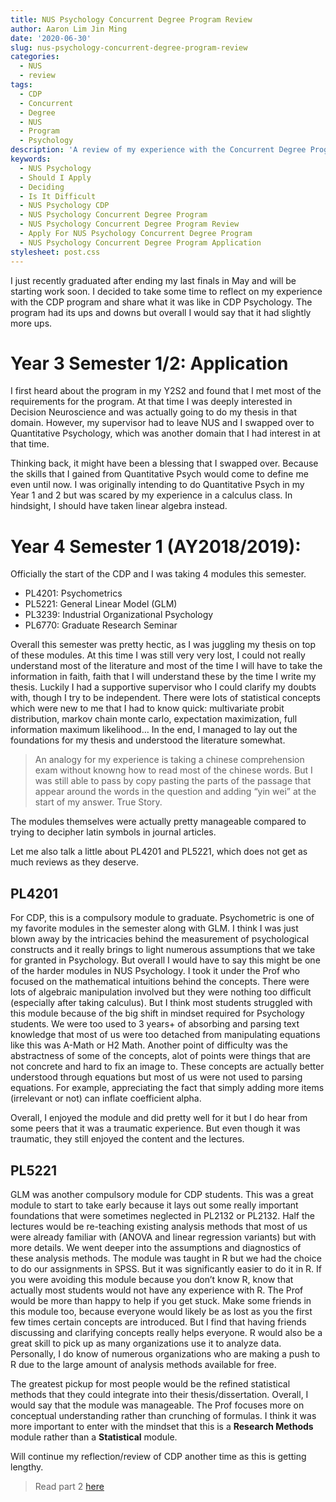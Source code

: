```yaml
---
title: NUS Psychology Concurrent Degree Program Review
author: Aaron Lim Jin Ming
date: '2020-06-30'
slug: nus-psychology-concurrent-degree-program-review
categories:
  - NUS
  - review
tags:
  - CDP
  - Concurrent
  - Degree
  - NUS
  - Program
  - Psychology
description: 'A review of my experience with the Concurrent Degree Program in NUS Psychology.'
keywords: 
  - NUS Psychology
  - Should I Apply
  - Deciding
  - Is It Difficult
  - NUS Psychology CDP
  - NUS Psychology Concurrent Degree Program
  - NUS Psychology Concurrent Degree Program Review
  - Apply For NUS Psychology Concurrent Degree Program
  - NUS Psychology Concurrent Degree Program Application
stylesheet: post.css
---
```


I just recently graduated after ending my last finals in May and will be starting work soon. I decided to take some time to reflect on my experience with the CDP program and share what it was like in CDP Psychology. The program had its ups and downs but overall I would say that it had slightly more ups.

# Year 3 Semester 1/2: Application

I first heard about the program in my Y2S2 and found that I met most of the requirements for the program. At that time I was deeply interested in Decision Neuroscience and was actually going to do my thesis in that domain. However, my supervisor had to leave NUS and I swapped over to Quantitative Psychology, which was another domain that I had interest in at that time.

Thinking back, it might have been a blessing that I swapped over. Because the skills that I gained from Quantitative Psych would come to define me even until now. I was originally intending to do Quantitative Psych in my Year 1 and 2 but was scared by my experience in a calculus class. In hindsight, I should have taken linear algebra instead.

# Year 4 Semester 1 (AY2018/2019):

Officially the start of the CDP and I was taking 4 modules this semester.

* PL4201: Psychometrics 
* PL5221: General Linear Model (GLM)
* PL3239: Industrial Organizational Psychology
* PL6770: Graduate Research Seminar

Overall this semester was pretty hectic, as I was juggling my thesis on top of these modules. At this time I was still very very lost, I could not really understand most of the literature and most of the time I will have to take the information in faith, faith that I will understand these by the time I write my thesis. Luckily I had a supportive supervisor who I could clarify my doubts with, though I try to be independent. There were lots of statistical concepts which were new to me that I had to know quick: multivariate probit distribution, markov chain monte carlo, expectation maximization, full information maximum likelihood... In the end, I managed to lay out the foundations for my thesis and understood the literature somewhat. 

> An analogy for my experience is taking a chinese comprehension exam without knowng how to read most of the chinese words. But I was still able to pass by copy pasting the parts of the passage that appear around the words in the question and adding "yin wei" at the start of my answer. True Story.

The modules themselves were actually pretty manageable compared to trying to decipher latin symbols in journal articles.

Let me also talk a little about PL4201 and PL5221, which does not get as much reviews as they deserve.

## PL4201

For CDP, this is a compulsory module to graduate. Psychometric is one of my favorite modules in the semester along with GLM. I think I was just blown away by the intricacies behind the measurement of psychological constructs and it really brings to light numerous assumptions that we take for granted in Psychology. But overall I would have to say this might be one of the harder modules in NUS Psychology. I took it under the Prof who focused on the mathematical intuitions behind the concepts. There were lots of algebraic manipulation involved but they were nothing too difficult (especially after taking calculus). But I think most students struggled with this module because of the big shift in mindset required for Psychology students. We were too used to 3 years+ of absorbing and parsing text knowledge that most of us were too detached from manipulating equations like this was A-Math or H2 Math. Another point of difficulty was the abstractness of some of the concepts, alot of points were things that are not concrete and hard to fix an image to. These concepts are actually better understood through equations but most of us were not used to parsing equations. For example, appreciating the fact that simply adding more items (irrelevant or not) can inflate coefficient alpha. 

Overall, I enjoyed the module and did pretty well for it but I do hear from some peers that it was a traumatic experience. But even though it was traumatic, they still enjoyed the content and the lectures.

## PL5221

GLM was another compulsory module for CDP students. This was a great module to start to take early because it lays out some really important foundations that were sometimes neglected in PL2132 or PL2132. Half the lectures would be re-teaching existing analysis methods that most of us were already familiar with (ANOVA and linear regression variants) but with more details. We went deeper into the assumptions and diagnostics of these analysis methods. The module was taught in R but we had the choice to do our assignments in SPSS. But it was significantly easier to do it in R. If you were avoiding this module because you don't know R, know that actually most students would not have any experience with R. The Prof would be more than happy to help if you get stuck. Make some friends in this module too, because everyone would likely be as lost as you the first few times certain concepts are introduced. But I find that having friends discussing and clarifying concepts really helps everyone. R would also be a great skill to pick up as many organizations use it to analyze data. Personally, I do know of numerous organizations who are making a push to R due to the large amount of analysis methods available for free.

The greatest pickup for most people would be the refined statistical methods that they could integrate into their thesis/dissertation. Overall, I would say that the module was manageable. The Prof focuses more on conceptual understanding rather than crunching of formulas. I think it was more important to enter with the mindset that this is a **Research Methods** module rather than a **Statistical** module.

Will continue my reflection/review of CDP another time as this is getting lengthy.

> Read part 2 [here](https://aaron0696.github.io/blog/nus-psychology-concurrent-degree-program-review-part-2/)